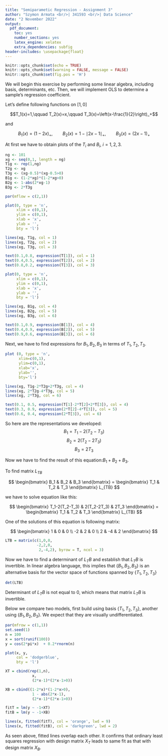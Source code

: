---
title: "Semiparametic Regression - Assignment 3"
author: "Szymon Armata <br/>| 341593 <br/>| Data Science"
date: "2 November 2022"
output:
  pdf_document:
    toc: yes
    number_sections: yes
    latex_engine: xelatex
    extra_dependencies: subfig
header-includes: \usepackage{float}
---

```{r setup, include=FALSE}
knitr::opts_chunk$set(echo = TRUE)
knitr::opts_chunk$set(warning = FALSE, message = FALSE)
knitr::opts_chunk$set(fig.pos = 'H')
```
\newpage
\section{Task 1.}
We will begin this exercise by performing some linear algebra, including basis, determinants, etc.
Then, we will implement OLS to determine a sample's regression coefficient.

Let's define following functions on $[1,0]$

$$T_1(x)=1,\qquad T_2(x)=x,\qquad T_3(x)=\left(x-\frac{1}{2}\right)_+$$

and 

$$B_1(x)=(1-2x)_+,\qquad B_2(x)=1-\mid 2x-1\mid_+,\qquad B_3(x)=(2x-1)_+$$
\subsection{a}
At first we have to obtain plots of the $T_i$ and $B_i$, $i = 1,2,3$.

```{r, echo = FALSE}
ng <- 101
xg <- seq(0,1, length = ng)
T1g <- rep(1,ng)
T2g <- xg
T3g <- (xg-0.5)*(xg-0.5>0)
B1g <- (1-2*xg)*(1-2*xg>0)
B2g <- 1-abs(2*xg-1)
B3g <- 2*T3g

par(mflow = c(2,1))

plot(0, type = 'n',
     xlim = c(0,1),
     ylim = c(0,1),
     xlab = 'x',
     ylab = '',
     bty = 'l')

lines(xg, T1g, col = 1)
lines(xg, T2g, col = 2)
lines(xg, T3g, col = 3)

text(0.1,0.8, expression(T[1]), col = 1)
text(0.4,0.5, expression(T[2]), col = 2)
text(0.8,0.2, expression(T[3]), col = 3)

plot(0, type = 'n',
     xlim = c(0,1),
     ylim = c(0,1),
     xlab = 'x',
     ylab = '',
     bty = 'l')

lines(xg, B1g, col = 4)
lines(xg, B2g, col = 5)
lines(xg, B3g, col = 6)

text(0.1,0.9, expression(B[1]), col = 4)
text(0.4,0.9, expression(B[2]), col = 5)
text(0.9,0.6, expression(B[3]), col = 6)
```

\newpage
\subsection{b}
Next, we have to find expressions for $B_1, B_2, B_3$ in terms of $T_1, T_2, T_3$.

```{r, echo = FALSE}
plot (0, type = 'n', 
      xlim=c(0,1), 
      ylim=c(0,1), 
      xlab='x', 
      ylab='',
      bty='l')

lines(xg, T1g-2*T2g+2*T3g, col = 4)
lines(xg, 2*T2g-4*T3g, col = 5)
lines(xg, 2*T3g, col = 6)

text(0.1, 0.5, expression(T[1]-2*T[2]+2*T[3]), col = 4)
text(0.3, 0.9, expression(2*T[2]-4*T[3]), col = 5)
text(0.6, 0.4, expression(2*T[3]), col = 6)
```

So here are the representations we developed:
$$B_1=T_1-2(T_2-T_3)$$
$$B_2=2(T_2-2T_3)$$
$$B_3=2T_3$$

Now we have to find the result of this equation:$B_1+B_2+B_3$.

\begin{equation}
    \begin{split}
       &  B_1+B_2+B_3 = T_1-2T_2+2T_3+2(T_2-2T_3)+2T_3 = T_1 = 1
    \end{split}
\end{equation}

\newpage
\subsection{c}

To find matrix $L_{TB}$ 

$$
\begin{bmatrix}
    B_1 & B_2 & B_3
\end{bmatrix}
=
\begin{bmatrix}
    T_1 & T_2 & T_3
\end{bmatrix}
L_{TB}
$$

we have to solve equation like this:

$$
\begin{bmatrix}
    T_1-2(T_2-T_3) & 2(T_2-2T_3) & 2T_3
\end{bmatrix}
=
\begin{bmatrix}
    T_1 & T_2 & T_3
\end{bmatrix}
L_{TB}
$$

One of the solutions of this equation is following matrix:

$$
\begin{bmatrix}
     1 &  0 & 0 \\
    -2 &  2 & 0 \\
     2 & -4 & 2
\end{bmatrix}
$$

```{r, echo = FALSE}
LTB = matrix(c(1,0,0,
              -2,2,0,
               2,-4,2), byrow = T, ncol = 3)
```

\subsection{d}
Now we have to find a determinant of $L_TB$ and establish that $L_TB$ is invertible. In linear algebra language, this implies that ${\{B_1, B_2, B_3\}}$ is an alternative basis for the vector space of functions spanned by ${\{T_1, T_2, T_3\}}$

```{r, echo = FALSE}
det(LTB)
```
Determinant of $L_TB$ is not equal to 0, which means that matrix $L_TB$ is invertible.

\newpage
\subsection{e}
Below we compare two models, first build using basis $\{T_1,T_2,T_3\}$, another using $\{B_1,B_2,B_3\}$. We expect that they are visually undifferentiated.

```{r, echo = FALSE}

par(mfrow = c(1,1))
set.seed(1)
n = 100
x = sort(runif(100))
y = cos(2*pi*x)  + 0.2*rnorm(n)

plot(x, y, 
     col = 'dodgerblue', 
     bty = 'l')

XT = cbind(rep(1,n), 
            x, 
            (2*x-1)*(2*x-1>0))

XB = cbind((1-2*x)*(1-2*x>0), 
            1 - abs(2*x-1),
            (2*x-1)*(2*x-1>0))

fitT = lm(y ~ -1+XT)
fitB = lm(y ~ -1+XB)

lines(x, fitted(fitT), col = 'orange', lwd = 9)
lines(x, fitted(fitB), col = 'darkgreen', lwd = 2)
```
As seen above, fitted lines overlap each other. It confirms that ordinary least squares regression with design matrix $X_T$ leads to same fit as that with design matrix $X_B$.